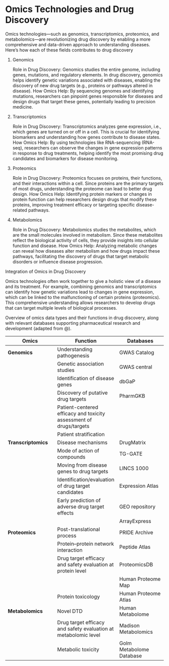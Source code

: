 # Omics Technologies and Drug Discovery {.unnumbered}

Omics technologies—such as genomics, transcriptomics, proteomics, and metabolomics—are revolutionizing drug discovery by enabling a more comprehensive and data-driven approach to understanding diseases. Here's how each of these fields contributes to drug discovery

1. Genomics

    Role in Drug Discovery: Genomics studies the entire genome, including genes, mutations, and regulatory elements. In drug discovery, genomics helps identify genetic variations associated with diseases, enabling the discovery of new drug targets (e.g., proteins or pathways altered in disease).
    How Omics Help: By sequencing genomes and identifying mutations, researchers can pinpoint genes responsible for diseases and design drugs that target these genes, potentially leading to precision medicine.

2. Transcriptomics

    Role in Drug Discovery: Transcriptomics analyzes gene expression, i.e., which genes are turned on or off in a cell. This is crucial for identifying biomarkers and understanding how genes contribute to disease states.
    How Omics Help: By using technologies like RNA-sequencing (RNA-seq), researchers can observe the changes in gene expression patterns in response to drug treatments, helping identify the most promising drug candidates and biomarkers for disease monitoring.

3. Proteomics

    Role in Drug Discovery: Proteomics focuses on proteins, their functions, and their interactions within a cell. Since proteins are the primary targets of most drugs, understanding the proteome can lead to better drug design.
    How Omics Help: Identifying protein markers or changes in protein function can help researchers design drugs that modify these proteins, improving treatment efficacy or targeting specific disease-related pathways.

4. Metabolomics

    Role in Drug Discovery: Metabolomics studies the metabolites, which are the small molecules involved in metabolism. Since these metabolites reflect the biological activity of cells, they provide insights into cellular function and disease.
    How Omics Help: Analyzing metabolic changes can reveal how diseases alter metabolism and how drugs impact these pathways, facilitating the discovery of drugs that target metabolic disorders or influence disease progression.

Integration of Omics in Drug Discovery

Omics technologies often work together to give a holistic view of a disease and its treatment. For example, combining genomics and transcriptomics can identify how genetic variations lead to changes in gene expression, which can be linked to the malfunctioning of certain proteins (proteomics). This comprehensive understanding allows researchers to develop drugs that can target multiple levels of biological processes.

Overview of omics data types and their functions in drug discovery, along with relevant databases supporting pharmaceutical research and development (adapted from @).

| Omics 	| **Function** 	| **Databases** 	|
|---	|---	|---	|
| **Genomics** 	| Understanding pathogenesis 	| GWAS Catalog 	|
|  	| Genetic association studies 	| GWAS central 	|
|  	| Identification of disease genes 	| dbGaP 	|
|  	| Discovery of putative drug targets 	| PharmGKB 	|
|  	| Patient-centered efficacy and toxicity assessment of drugs/targets 	|  	|
|  	| Patient stratification 	|  	|
| **Transcriptomics** 	| Disease mechanisms 	| DrugMatrix 	|
|  	| Mode of action of compounds 	| TG-GATE 	|
|  	| Moving from disease genes to drug targets 	| LINCS 1000 	|
|  	| Identification/evaluation of drug target candidates 	| Expression Atlas 	|
|  	| Early prediction of adverse drug target effects 	| GEO repository 	|
|  	|  	| ArrayExpress 	|
| **Proteomics** 	| Post-translational process 	| PRIDE Archive 	|
|  	| Protein–protein network interaction 	| Peptide Atlas 	|
|  	| Drug target efficacy and safety evaluation at protein level 	| ProteomicsDB 	|
|  	|  	| Human Proteome Map 	|
|  	| Protein toxicology 	| Human Proteome Atlas 	|
| **Metabolomics** 	| Novel DTD 	| Human Metabolome 	|
|  	| Drug target efficacy and safety evaluation at metabolomic level 	| Madison Metabolomics 	|
|  	| Metabolic toxicity 	| Golm Metabolome Database 	|